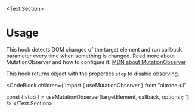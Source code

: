 
<BluePrint title="useMutationObserver" />

<Text.Section>
  # Usage

  This hook detects DOM changes of the target element and run callback parameter every time when something is changed.
  Read more about MutationObserver and how to configure it: [MDN about MutationObserver](https://developer.mozilla.org/en-US/docs/Web/API/MutationObserver)

  This hook returns object with the properties `stop` to disable observing.

  <CodeBlock children={`import { useMutationObserver } from "altrone-ui"

const { stop } = useMutationObserver(targetElement, callback, options);
`} />
</Text.Section>